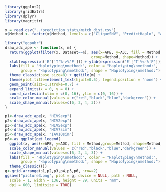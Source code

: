 ```r
library(ggplot2)
library(gridExtra)
library(dplyr)
library(magrittr)
```

```r
x = read.csv("../prediction_stats/match_dist.csv")
x$Method <- factor(x$Method, levels = c("CliqueSNV", "PredictHaplo", "aBayesQR", "Consensus"))
```

```r
library("ggpubr")
draw_adc_ape <- function(x, m) {
  return(ggplot(filter(x, Dataset==m), aes(x=APE, y=ADC, fill = Method, color=Method,
                                       group=Method, shape=Method)) +
  xlab(expression('E'['T'%->%'P'])) + ylab(expression('E'['T'%<-%'P'])) +
  labs(fill = "Haplotyping\nmethod:", color = "Haplotyping\nmethod:",
       group = "Haplotyping\nmethod:", shape = "Haplotyping\nmethod:") +
  theme_classic(base_size=8) + ggtitle(m) +
  theme(plot.title=element_text(hjust=0.5), legend.position = "none") +
  geom_point(size=1,stroke=0.7) +
  expand_limits(x = 0, y = 0) +
  coord_cartesian(xlim = c(0, 16), ylim = c(0, 16)) +
  scale_color_manual(values = c("red","black","blue","darkgreen")) +
  scale_shape_manual(values=c(6, 2, 4, 3)))
}

p1<-draw_adc_ape(x, "HIV9exp")
p2<-draw_adc_ape(x, "HIV2exp")
p3<-draw_adc_ape(x, "HIV5exp")
p4<-draw_adc_ape(x, "HIV7sim")
p5<-draw_adc_ape(x, "IAV10sim")
p6<-as_ggplot(get_legend(
  ggplot(x, aes(x=APE, y=ADC, fill = Method,group=Method, shape=Method, color=Method)) +   geom_point() + 
  scale_color_manual(values = c("red","black","blue","darkgreen")) +
  scale_shape_manual(values=c(6, 2, 4, 3)) +
  labs(fill = "Haplotyping\nmethod:", color = "Haplotyping\nmethod:",
       group = "Haplotyping\nmethod:", shape = "Haplotyping\nmethod:") +
  theme_classic()))
g<-grid.arrange(p1,p2,p3,p4,p5,p6, nrow=2)
ggsave("picture3.png", plot = g, device = NULL, path = NULL,
  scale = 1, width = 136, height = 89, units = "mm",
  dpi = 600, limitsize = TRUE)
```